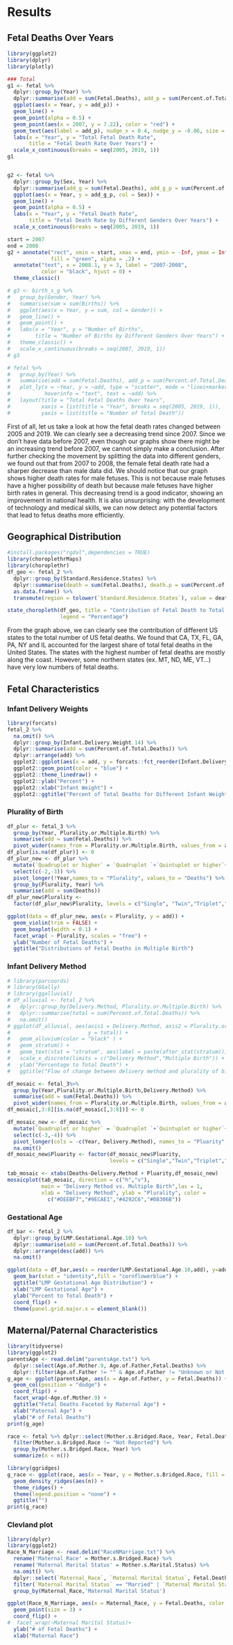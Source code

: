 # Results

## Fetal Deaths Over Years
```r
library(ggplot2)
library(dplyr)
library(plotly)

### Total
g1 <- fetal %>%
  dplyr::group_by(Year) %>%
  dplyr::summarise(add = sum(Fetal.Deaths), add_p = sum(Percent.of.Total.Deaths)) %>%
  ggplot(aes(x = Year, y = add_p)) +
  geom_line() +
  geom_point(alpha = 0.5) +
  geom_point(aes(x = 2007, y = 7.22), color = "red") +
  geom_text(aes(label = add_p), nudge_x = 0.4, nudge_y = -0.06, size = 3) +
  labs(x = "Year", y = "Total Fetal Death Rate",
       title = "Fetal Death Rate Over Years") +
  scale_x_continuous(breaks = seq(2005, 2019, 1))
g1


g2 <- fetal %>%
  dplyr::group_by(Sex, Year) %>%
  dplyr::summarise(add_g = sum(Fetal.Deaths), add_g_p = sum(Percent.of.Total.Deaths)) %>%
  ggplot(aes(x = Year, y = add_g_p, col = Sex)) +
  geom_line() +
  geom_point(alpha = 0.5) +
  labs(x = "Year", y = "Fetal Death Rate",
       title = "Fetal Death Rate by Different Genders Over Years") +
  scale_x_continuous(breaks = seq(2005, 2019, 1))

start = 2007
end = 2008
g2 + annotate("rect", xmin = start, xmax = end, ymin = -Inf, ymax = Inf, 
              fill = "green", alpha = .2) +
  annotate("text", x = 2008.1, y = 3, label = "2007-2008", 
           color = "black", hjust = 0) +
  theme_classic()

# g3 <- birth_s_g %>%
#   group_by(Gender, Year) %>%
#   summarise(sum = sum(Births)) %>%
#   ggplot(aes(x = Year, y = sum, col = Gender)) +
#   geom_line() +
#   geom_point() +
#   labs(x = "Year", y = "Number of Births", 
#        title = "Number of Births by Different Genders Over Years") +
#   theme_classic() +
#   scale_x_continuous(breaks = seq(2007, 2019, 1))
# g3

# fetal %>%
#   group_by(Year) %>%
#   summarise(add = sum(Fetal.Deaths), add_p = sum(Percent.of.Total.Deaths)) %>%
#   plot_ly(x = ~Year, y = ~add, type = "scatter", mode = "lines+markers",
#           hoverinfo = "text", text = ~add) %>%
#   layout(title = "Total Fetal Deaths Over Years", 
#          xaxis = list(title = "Year", breaks = seq(2005, 2019, 1)),
#          yaxis = list(title = "Number of Total Death"))
```

First of all, let us take a look at how the fetal death rates changed between 2005 and 2019. We can clearly see a decreasing trend since 2007. Since we don’t have data before 2007, even though our graphs show there might be an increasing trend before 2007, we cannot simply make a conclusion. After further checking the movement by splitting the data into different genders, we found out that from 2007 to 2008, the female fetal death rate had a sharper decrease than male data did. We should notice that our graph shows higher death rates for male fetuses. This is not because male fetuses have a higher possibility of death but because male fetuses have higher birth rates in general. This decreasing trend is a good indicator, showing an improvement in national health. It is also unsurprising: with the development of technology and medical skills, we can now detect any potential factors that lead to fetus deaths more efficiently.

## Geographical Distribution
```r
#install.packages("rgdal",dependencies = TRUE)
library(choroplethrMaps)
library(choroplethr)
df_geo <- fetal_2 %>%
  dplyr::group_by(Standard.Residence.States) %>%
  dplyr::summarise(death = sum(Fetal.Deaths), death.p = sum(Percent.of.Total.Deaths)) %>%
  as.data.frame() %>%
  transmute(region = tolower(`Standard.Residence.States`), value = death.p)

state_choropleth(df_geo, title = "Contribution of Fetal Death to Total Death in US",
                 legend = "Percentage")
```
From the graph above, we can clearly see the contribution of different US states to the total number of US fetal deaths. We found that CA, TX, FL, GA, PA, NY and IL accounted for the largest share of total fetal deaths in the United States. The states with the highest number of fetal deaths are mostly along the coast. However, some northern states (ex. MT, ND, ME, VT...) have very low numbers of fetal deaths.

## Fetal Characteristics

### Infant Delivery Weights
```r
library(forcats)
fetal_2 %>% 
  na.omit() %>%
  dplyr::group_by(Infant.Delivery.Weight.14) %>%
  dplyr::summarise(add = sum(Percent.of.Total.Deaths)) %>%
  dplyr::arrange(add) %>%
  ggplot2::ggplot(aes(x = add, y = forcats::fct_reorder(Infant.Delivery.Weight.14,add))) +
  ggplot2::geom_point(color = "blue") +
  ggplot2::theme_linedraw() +
  ggplot2::ylab("Percent") +
  ggplot2::xlab("Infant Weight") +
  ggplot2::ggtitle("Percent of Total Deaths for Different Infant Weights")
```

### Plurality of Birth
```r
df_plur <- fetal_3 %>%
  group_by(Year, Plurality.or.Multiple.Birth) %>%
  summarise(add = sum(Fetal.Deaths)) %>%
  pivot_wider(names_from = Plurality.or.Multiple.Birth, values_from = add)
df_plur[is.na(df_plur)] <- 0
df_plur_new <- df_plur %>%
  mutate(`Quadruplet or higher` = `Quadruplet `+`Quintuplet or higher`+`Quadruplet or higher`) %>%
  select(c(-2,-3)) %>%
  pivot_longer(!Year,names_to = "Plurality", values_to = "Deaths") %>%
  group_by(Plurality, Year) %>%
  summarise(add = sum(Deaths))
df_plur_new$Plurality <- 
  factor(df_plur_new$Plurality, levels = c("Single", "Twin","Triplet","Quadruplet or higher"))

ggplot(data = df_plur_new, aes(x = Plurality, y = add)) +
  geom_violin(trim = FALSE) +
  geom_boxplot(width = 0.1) +
  facet_wrap( ~ Plurality, scales = "free") +
  ylab("Number of Fetal Deaths") +
  ggtitle("Distributions of Fetal Deaths in Multiple Birth")
```

### Infant Delivery Method
```r
# library(parcoords)
# library(GGally)
# library(ggalluvial)
# df_alluvial <- fetal_2 %>%
#   dplyr::group_by(Delivery.Method, Plurality.or.Multiple.Birth) %>%
#   dplyr::summarise(total = sum(Percent.of.Total.Deaths)) %>%
#   na.omit() 
# ggplot(df_alluvial, aes(axis1 = Delivery.Method, axis2 = Plurality.or.Multiple.Birth, 
#                         y = total)) +
#   geom_alluvium(color = "black" ) +
#   geom_stratum() +
#   geom_text(stat = "stratum", aes(label = paste(after_stat(stratum)))) +
#   scale_x_discrete(limits = c("Delivery Method","Multiple Birth")) +
#   ylab("Percentage to Total Death") +
#   ggtitle("Flow of change between delivery method and plurality of birth")

df_mosaic <- fetal_3%>%
  group_by(Year,Plurality.or.Multiple.Birth,Delivery.Method) %>%
  summarise(add = sum(Fetal.Deaths)) %>%
  pivot_wider(names_from = Plurality.or.Multiple.Birth, values_from = add) 
df_mosaic[,3:8][is.na(df_mosaic[,3:8])] <- 0

df_mosaic_new <- df_mosaic %>%
  mutate(`Quadruplet or higher` = `Quadruplet `+`Quintuplet or higher`+`Quadruplet or higher`) %>%
  select(c(-3,-4)) %>%
  pivot_longer(cols = -c(Year, Delivery.Method), names_to = "Pluarity", values_to = "Deaths") %>%
  na.omit()
df_mosaic_new$Pluarity <- factor(df_mosaic_new$Pluarity, 
                                 levels = c("Single","Twin","Triplet","Quadruplet or higher"))

tab_mosaic <- xtabs(Deaths~Delivery.Method + Pluarity,df_mosaic_new)
mosaicplot(tab_mosaic, direction = c("h","v"),
           main = "Delivery Method vs. Multiple Birth",las = 1,
           xlab = "Delivery Method", ylab = "Plurality", color = 
             c("#DEEBF7","#9ECAE1","#4292C6","#08306B"))
```

### Gestational Age
```r
df_bar <- fetal_2 %>%
  dplyr::group_by(LMP.Gestational.Age.10) %>%
  dplyr::summarise(add = sum(Percent.of.Total.Deaths)) %>%
  dplyr::arrange(desc(add)) %>%
  na.omit()

ggplot(data = df_bar,aes(x = reorder(LMP.Gestational.Age.10,add), y=add)) +
  geom_bar(stat = "identity",fill = "cornflowerblue") +
  ggtitle("LMP Gestational Age Distribution") +
  xlab("LMP Gestational Age") +
  ylab("Percent to Total Death") +
  coord_flip() +
  theme(panel.grid.major.x = element_blank())
```



## Maternal/Paternal Characteristics

```r
library(tidyverse)
library(ggplot2)
parentsAge <- read.delim("parentsAge.txt") %>% 
  dplyr::select(Age.of.Mother.9, Age.of.Father,Fetal.Deaths) %>%
  dplyr::filter(Age.of.Father != "" & Age.of.Father != "Unknown or Not Stated" & Age.of.Father != "Not Reported")
g_age <- ggplot(parentsAge, aes(x = Age.of.Father, y = Fetal.Deaths)) +
  geom_col(position = "dodge") +
  coord_flip() + 
  facet_wrap(~Age.of.Mother.9) + 
  ggtitle("Fetal Deaths Faceted by Maternal Age") + 
  xlab("Paternal Age") +
  ylab("# of Fetal Deaths")
print(g_age)
```

```r
race <- fetal %>% dplyr::select(Mother.s.Bridged.Race, Year, Fetal.Deaths) %>%
  filter(Mother.s.Bridged.Race != "Not Reported") %>%
  group_by(Mother.s.Bridged.Race, Year) %>%
  summarize(n = n())

library(ggridges)
g_race <- ggplot(race, aes(x = Year, y = Mother.s.Bridged.Race, fill = Mother.s.Bridged.Race)) +
  geom_density_ridges(aes(n)) +
  theme_ridges() + 
  theme(legend.position = "none") +
  ggtitle("")
print(g_race)
```





### Clevland plot

```r
library(dplyr)
library(ggplot2)
Race_N_Marriage <- read.delim("RaceNMarriage.txt") %>% 
  rename('Maternal_Race' = Mother.s.Bridged.Race) %>%
  rename('Maternal Marital Status' = Mother.s.Marital.Status) %>% 
  na.omit() %>%
  dplyr::select(`Maternal_Race`, `Maternal Marital Status`, Fetal.Deaths) %>%
  filter(`Maternal Marital Status` == "Married" | `Maternal Marital Status` == "Unmarried") %>%
  group_by(Maternal_Race,'Maternal Marital Status')

ggplot(Race_N_Marriage, aes(x = Maternal_Race, y = Fetal.Deaths, color = `Maternal Marital Status`)) +
  geom_point(size = 3) +
  coord_flip() +
#  facet_wrap(~Maternal Marital Status)+
  ylab("# of Fetal Deaths") +
  xlab("Maternal Race")
```

